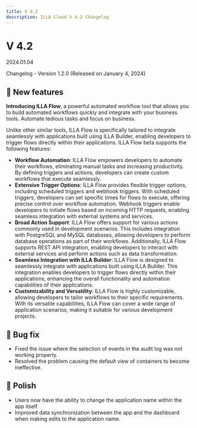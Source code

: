 ```yaml
---
title: V 4.2
description: ILLA Cloud V 4.2 Changelog
---
```


# V 4.2

2024.01.04

Changelog - Version 1.2.0 (Released on January 4, 2024)

## 🚀 New features

**Introducing ILLA Flow**, a powerful automated workflow tool that allows you to build automated workflows quickly and integrate with your business tools. Automate tedious tasks and focus on business.

Unlike other similar tools, ILLA Flow is specifically tailored to integrate seamlessly with applications built using ILLA Builder, enabling developers to trigger flows directly within their applications. ILLA Flow beta supports the following features:

* **Workflow Automation**: ILLA Flow empowers developers to automate their workflows, eliminating manual tasks and increasing productivity. By defining triggers and actions, developers can create custom workflows that execute seamlessly.
* **Extensive Trigger Options**: ILLA Flow provides flexible trigger options, including scheduled triggers and webhook triggers. With scheduled triggers, developers can set specific times for flows to execute, offering precise control over workflow automation. Webhook triggers enable developers to initiate flows based on incoming HTTP requests, enabling seamless integration with external systems and services.
* **Broad Action Support**: ILLA Flow offers support for various actions commonly used in development scenarios. This includes integration with PostgreSQL and MySQL databases, allowing developers to perform database operations as part of their workflows. Additionally, ILLA Flow supports REST API integration, enabling developers to interact with external services and perform actions such as data transformation.
* **Seamless Integration with ILLA Builder**: ILLA Flow is designed to seamlessly integrate with applications built using ILLA Builder. This integration enables developers to trigger flows directly within their applications, enhancing the overall functionality and automation capabilities of their applications.
* **Customizability and Versatility**: ILLA Flow is highly customizable, allowing developers to tailor workflows to their specific requirements. With its versatile capabilities, ILLA Flow can cover a wide range of application scenarios, making it suitable for various development projects.

## 🐛 Bug fix

- Fixed the issue where the selection of events in the audit log was not working properly.
- Resolved the problem causing the default view of containers to become ineffective.

## 💅 Polish

- Users now have the ability to change the application name within the app itself.
- Improved data synchronization between the app and the dashboard when making edits to the application name.
